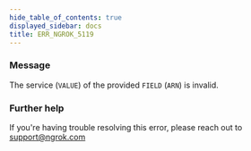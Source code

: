 ```yaml
---
hide_table_of_contents: true
displayed_sidebar: docs
title: ERR_NGROK_5119
---
```


### Message

The service (`VALUE`) of the provided `FIELD` (`ARN`) is invalid.

### Further help

If you're having trouble resolving this error, please reach out to [support@ngrok.com](mailto:support@ngrok.com?subject=Help%20with%20ERR_NGROK_5119)
